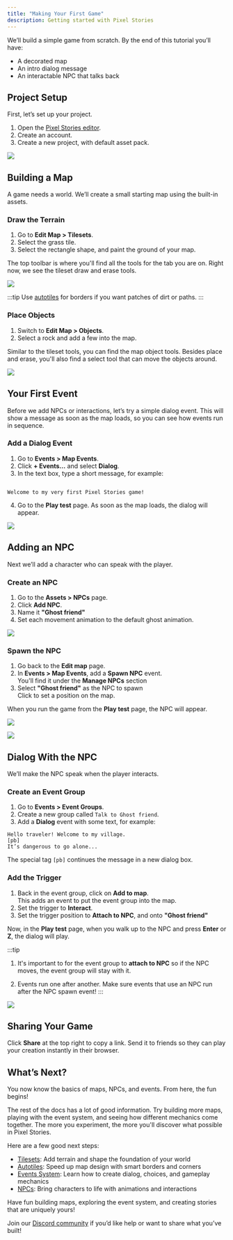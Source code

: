```yaml
---
title: "Making Your First Game"
description: Getting started with Pixel Stories
---
```



We’ll build a simple game from scratch. By the end of this tutorial you’ll have:

- A decorated map
- An intro dialog message
- An interactable NPC that talks back

## Project Setup

First, let’s set up your project.

1. Open the [Pixel Stories editor](https://app.pixelstories.io/).
2. Create an account.
3. Create a new project, with default asset pack.

![](../../assets/docs-images/getting-started/image-1.png)

## Building a Map

A game needs a world. We’ll create a small starting map using the built-in assets.

### Draw the Terrain

1. Go to **Edit Map > Tilesets**.
2. Select the grass tile.
3. Select the rectangle shape, and paint the ground of your map.

The top toolbar is where you'll find all the tools for the tab you are on. Right now, we see the tileset draw and erase tools.

![](../../assets/docs-images/getting-started/image-2.png)

:::tip
Use [autotiles](./map-editor/autotile.mdx) for borders if you want patches of dirt or paths.
:::

### Place Objects

1. Switch to **Edit Map > Objects**.
2. Select a rock and add a few into the map.

Similar to the tileset tools, you can find the map object tools. Besides place and erase, you'll also find a select tool that can move the objects around.

![](../../assets/docs-images/getting-started/image-3.png)

## Your First Event

Before we add NPCs or interactions, let’s try a simple dialog event. This will show a message as soon as the map loads, so you can see how events run in sequence.

### Add a Dialog Event

1. Go to **Events > Map Events**.
2. Click **+ Events…** and select **Dialog**.
3. In the text box, type a short message, for example:

```

Welcome to my very first Pixel Stories game!

```

4. Go to the **Play test** page. As soon as the map loads, the dialog will appear.

![](../../assets/docs-images/getting-started/image-8.png)

## Adding an NPC

Next we’ll add a character who can speak with the player.

### Create an NPC

1. Go to the **Assets > NPCs** page.
2. Click **Add NPC**.
3. Name it **"Ghost friend"**
4. Set each movement animation to the default ghost animation.

![](../../assets/docs-images/getting-started/image-4.png)

### Spawn the NPC

1. Go back to the **Edit map** page.
2. In **Events > Map Events**, add a **Spawn NPC** event.
   <br /> You'll find it under the **Manage NPCs** section
3. Select **"Ghost friend"** as the NPC to spawn
   <br /> Click to set a position on the map.

When you run the game from the **Play test** page, the NPC will appear.

![](../../assets/docs-images/getting-started/image-5.png)

![](../../assets/docs-images/getting-started/image-6.png)

## Dialog With the NPC

We’ll make the NPC speak when the player interacts.

### Create an Event Group

1. Go to **Events > Event Groups**.
2. Create a new group called `Talk to Ghost friend`.
3. Add a **Dialog** event with some text, for example:

```
Hello traveler! Welcome to my village.
[pb]
It’s dangerous to go alone...
```

The special tag `[pb]` continues the message in a new dialog box.

### Add the Trigger

1. Back in the event group, click on **Add to map**.
   <br /> This adds an event to put the event group into the map.
2. Set the trigger to **Interact**.
3. Set the trigger position to **Attach to NPC**, and onto **"Ghost friend"**

Now, in the **Play test** page, when you walk up to the NPC and press **Enter** or **Z**, the dialog will play.

:::tip

1. It's important to for the event group to **attach to NPC** so if the NPC moves, the
   event group will stay with it.

2. Events run one after another. Make sure events that use an NPC run after the NPC spawn event!
   :::

![](../../assets/docs-images/getting-started/image-7.png)

## Sharing Your Game

Click **Share** at the top right to copy a link. Send it to friends so they can play your creation instantly in their browser.

## What’s Next?

You now know the basics of maps, NPCs, and events. From here, the fun begins!

The rest of the docs has a lot of good information. Try building more maps, playing with the event system, and seeing how different mechanics come together. The more you experiment, the more you'll discover what possible in Pixel Stories.

Here are a few good next steps:

- [Tilesets](./map-editor/tilesets): Add terrain and shape the foundation of your world
- [Autotiles](./map-editor/autotile): Speed up map design with smart borders and corners
- [Events System](./events-editor/events.md): Learn how to create dialog, choices, and gameplay mechanics
- [NPCs](./game-assets/npcs.mdx): Bring characters to life with animations and interactions

Have fun building maps, exploring the event system, and creating stories that are uniquely yours!

Join our [Discord community](https://discord.gg/XN9EaUh26g) if you’d like help or want to share what you’ve built!
